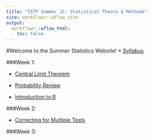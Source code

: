 ```yaml
---
title: "ISTP Summer JC: Statistical Theory & Methods"
site: workflowr::wflow_site
output:
  workflowr::wflow_html:
    toc: false
---
```

#Welcome to the Summer Statistics Website! 
* [Syllabus](syllabus.html) 

###Week 1:

* [Central Limit Theorem](CLT.html)

* [Probability Review](ProbabilityReview.html)

* [Introduction to R](introR.html)

###Week 2:

* [Correcting for Mutliple Tests](multipleTesting.html)

###Week 3:
